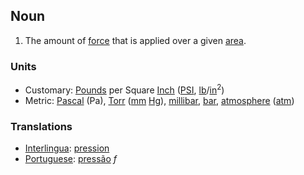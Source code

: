 == Noun ==
#The amount of [[force]] that is applied over a given [[area]].

=== Units ===
*Customary: [[Pound]]s per Square [[Inch]] ([[PSI]], [[lb]]/[[in]]<sup>2</sup>)
*Metric: [[Pascal]] (Pa), [[Torr]] ([[mm]] [[Hg]]), [[millibar]], [[bar]], [[atmosphere]] ([[atm]])

=== Translations ===
*[[Interlingua]]: [[pression]]
*[[Portuguese]]: [[pressão]] ''f''